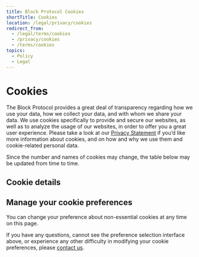 ```yaml
---
title: Block Protocol Cookies
shortTitle: Cookies
location: /legal/privacy/cookies
redirect_from:
  - /legal/terms/cookies
  - /privacy/cookies
  - /terms/cookies
topics:
  - Policy
  - Legal
---
```


# Cookies

The Block Protocol provides a great deal of transparency regarding how we use your data, how we collect your data, and with whom we share your data. We use cookies specifically to provide and secure our websites, as well as to analyze the usage of our websites, in order to offer you a great user experience. Please take a look at our [Privacy Statement](/legal/privacy) if you’d like more information about cookies, and on how and why we use them and cookie-related personal data.

Since the number and names of cookies may change, the table below may be updated from time to time.

## Cookie details

<!-- Cookie table -->

## Manage your cookie preferences

You can change your preference about non-essential cookies at any time on this page.

<!-- Cookie preference selection table -->

If you have any questions, cannot see the preference selection interface above, or experience any other difficulty in modifying your cookie preferences, please [contact us](/contact).
